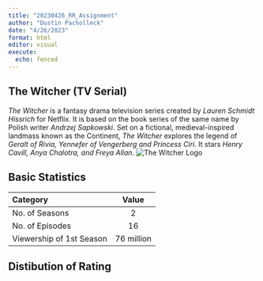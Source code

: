 ```yaml
---
title: "20230426_RR_Assignment"
author: "Dustin Pacholleck"
date: "4/26/2023"
format: html
editor: visual
execute:
  echo: fenced
---
```


## The Witcher (TV Serial)

*The Witcher* is a fantasy drama television series created by *Lauren Schmidt Hissrich* for Netflix. It is based on the book series of the same name by Polish writer *Andrzej Sapkowski*. Set on a fictional, medieval-inspired landmass known as the Continent, *The Witcher* explores the legend of *Geralt of Rivia, Yennefer of Vengerberg and Princess Ciri*. It stars *Henry Cavill, Anya Chalotra, and Freya Allan*. ![The Witcher Logo](%5C20230426_RR_Assignment_files%5CThe_Witcher_Title_Card.png)

## Basic Statistics

| Category                 |   Value    |
|:-------------------------|:----------:|
| No. of Seasons           |     2      |
| No. of Episodes          |     16     |
| Viewership of 1st Season | 76 million |

## Distibution of Rating




